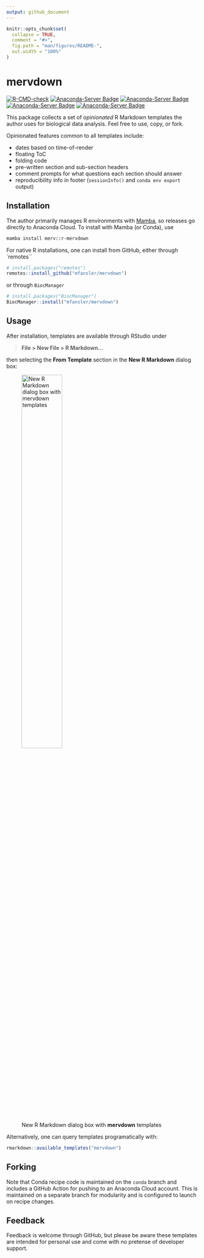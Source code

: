 ```yaml
---
output: github_document
---
```


<!-- README.md is generated from README.Rmd. Please edit that file -->

```r
knitr::opts_chunk$set(
  collapse = TRUE,
  comment = "#>",
  fig.path = "man/figures/README-",
  out.width = "100%"
)
```

# mervdown

<!-- badges: start -->
[![R-CMD-check](https://github.com/mfansler/mervdown/actions/workflows/R-CMD-check.yaml/badge.svg)](https://github.com/mfansler/mervdown/actions/workflows/R-CMD-check.yaml)
[![Anaconda-Server Badge](https://anaconda.org/merv/r-mervdown/badges/version.svg)](https://anaconda.org/merv/r-mervdown)
[![Anaconda-Server Badge](https://anaconda.org/merv/r-mervdown/badges/latest_release_date.svg)](https://anaconda.org/merv/r-mervdown)
[![Anaconda-Server Badge](https://anaconda.org/merv/r-mervdown/badges/platforms.svg)](https://anaconda.org/merv/r-mervdown)
[![Anaconda-Server Badge](https://anaconda.org/merv/r-mervdown/badges/downloads.svg)](https://anaconda.org/merv/r-mervdown)
<!-- badges: end -->

This package collects a set of *opinionated* R Markdown templates the author uses for biological data analysis. Feel free to use, copy, or fork.

Opinionated features common to all templates include:

 - dates based on time-of-render
 - floating ToC
 - folding code
 - pre-written section and sub-section headers
 - comment prompts for what questions each section should answer
 - reproducibility info in footer (`sessionInfo()` and `conda env export` output)

## Installation

The author primarily manages R environments with [Mamba](https://mamba.readthedocs.io/en/latest/), so releases go directly to Anaconda Cloud. To install with Mamba (or Conda), use

```bash
mamba install merv::r-mervdown
```

For native R installations, one can install from GitHub, either through `remotes``

``` r
# install.packages("remotes")
remotes::install_github("mfansler/mervdown")
```

or through `BiocManager`

```r
# install.packages("BiocManager")
BiocManager::install("mfansler/mervdown")
```

## Usage

After installation, templates are available through RStudio under 

> **File > New File > R Markdown...**

then selecting the **From Template** section in the **New R Markdown** dialog box:

![New R Markdown dialog box with **mervdown** templates](man/figures/new-rmd-dialog.png){width=50%}

Alternatively, one can query templates programatically with:

```r
rmarkdown::available_templates("mervdown")
```

## Forking

Note that Conda recipe code is maintained on the `conda` branch and includes a GitHub Action for pushing to an Anaconda Cloud account. This is maintained on a separate branch for modularity and is configured to launch on recipe changes.

## Feedback

Feedback is welcome through GitHub, but please be aware these templates are intended for personal use and come with no pretense of developer support.
